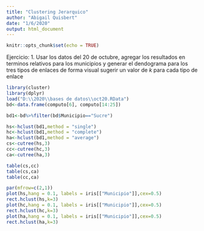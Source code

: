 ```yaml
---
title: "Clustering Jerarquico"
author: "Abigail Quisbert"
date: "1/6/2020"
output: html_document
---
```


```r
knitr::opts_chunk$set(echo = TRUE)
```

Ejercicio:
1. Usar los datos del 20 de octubre, agregar los resultados en terminos relativos para los municipios y generar el dendograma para los tres tipos de enlaces de forma visual sugerir un valor de $k$ para cada tipo de enlace

```r
library(cluster)
library(dplyr)
load("D:\\2020\\bases de datos\\oct20.RData")
bd<-data.frame(computo[6], computo[14:25])

bd1<-bd%>%filter(bd$Municipio=="Sucre")

hs<-hclust(bd1,method = "single")
hc<-hclust(bd1,method = "complete")
ha<-hclust(bd1,method = "average")
cs<-cutree(hs,3)
cc<-cutree(hc,3)
ca<-cutree(ha,3)

table(cs,cc)
table(cs,ca)
table(cc,ca)

par(mfrow=c(2,1))
plot(hs,hang = 0.1, labels = iris[["Municipio"]],cex=0.5)
rect.hclust(hs,k=3)
plot(hc,hang = 0.1, labels = iris[["Municipio"]],cex=0.5)
rect.hclust(hc,k=3)
plot(ha,hang = 0.1, labels = iris[["Municipio"]],cex=0.5)
rect.hclust(ha,k=3)
```
